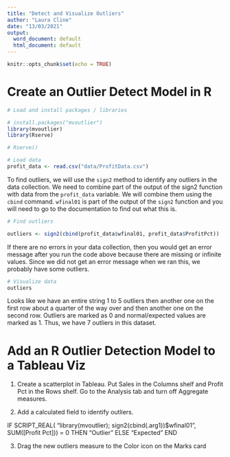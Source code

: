 ```yaml
---
title: "Detect and Visualize Outliers"
author: "Laura Cline"
date: "13/03/2021"
output:
  word_document: default
  html_document: default
---
```


```r
knitr::opts_chunk$set(echo = TRUE)
```

# Create an Outlier Detect Model in R 

```r
# Load and install packages / libraries 

# install.packages("mvoutlier")
library(mvoutlier)
library(Rserve)

# Rserve()
```

```r
# Load data
profit_data <- read.csv("data/ProfitData.csv")
```


To find outliers, we will use the `sign2` method to identify any outliers in the data collection. We need to combine part of the output of the sign2 function with data from the `profit_data` variable. We will combine them using the `cbind` command. `wfinal01` is part of the output of the `sign2` function and you will need to go to the documentation to find out what this is. 


```r
# Find outliers

outliers <- sign2(cbind(profit_data$wfinal01, profit_data$ProfitPct))
```

If there are no errors in your data collection, then you would get an error message after you run the code above because there are missing or infinite values. Since we did not get an error message when we ran this, we probably have some outliers. 

```r
# Visualize data 
outliers
```

Looks like we have an entire string 1 to 5 outliers then another one on the first row about a quarter of the way over and then another one on the second row. Outliers are marked as 0 and normal/expected values are marked as 1. Thus, we have 7 outliers in this dataset. 

# Add an R Outlier Detection Model to a Tableau Viz

1. Create a scatterplot in Tableau. Put Sales in the Columns shelf and Profit Pct in the Rows shelf. Go to the Analysis tab and turn off Aggregate measures. 

2. Add a calculated field to identify outliers. 

IF SCRIPT_REAL(
"library(mvoutlier);
sign2(cbind(.arg1))$wfinal01",
SUM([Profit Pct])) = 0
THEN "Outlier"
ELSE "Expected"
END

3. Drag the new outliers measure to the Color icon on the Marks card 
